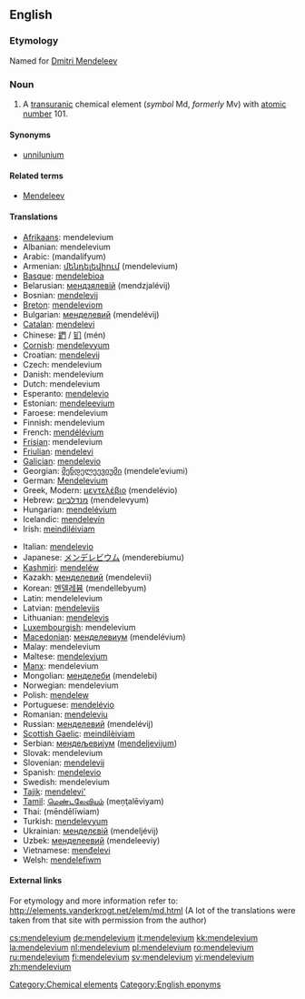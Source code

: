 {{see|Mendelevium}}
==English==
{{elements|Md|fermium|Fm|nobelium|No}}

===Etymology===
Named for [[w:Dmitri Mendeleev|Dmitri Mendeleev]]

===Noun===
{{en-noun|-}}
{{wikipedia}}

# A [[transuranic]] chemical element (''symbol'' Md, ''formerly'' Mv) with [[atomic number]] 101.

====Synonyms====
*[[unnilunium]]

====Related terms====
*[[w:Dmitri Mendeleev|Mendeleev]]

====Translations====
{{top}}
*[[Afrikaans]]: mendelevium
*Albanian: mendelevium
*Arabic: {{ARchar|[[مندلفيوم]]}} (mandalífyum) {{m}}
*Armenian: [[մենդելեվիում]] (mendelevium)
*[[Basque]]: [[mendelebioa]]
*Belarusian: [[мендзялевiй]] (mendzjalévij) {{m}}
*Bosnian: [[mendelevij]]
*[[Breton]]: [[mendeleviom]]
*Bulgarian: [[менделевий]] (mendelévij) {{m}}
*[[Catalan]]: [[mendelevi]]
*Chinese: [[鍆]] / [[钔]] (mén)
*[[Cornish]]: [[mendelevyum]]
*Croatian: [[mendelevij]]
*Czech: mendelevium
*Danish: mendelevium
*Dutch: mendelevium {{n}}
*Esperanto: [[mendelevio]]
*Estonian: [[mendeleevium]]
*Faroese: mendelevium
*Finnish: mendelevium
*French: [[mendélévium]] {{m}}
*[[Frisian]]: mendelevium
*[[Friulian]]: [[mendelevi]]
*[[Galician]]: [[mendelevio]]
*Georgian: [[მენდელეევიუმი]] (mendele’eviumi)
*German: [[Mendelevium]] {{n}}
*Greek, Modern: [[μεντελέβιο]] (mendelévio) {{n}}
*Hebrew: [[מנדלביום]] (mendelevyum)
*Hungarian: [[mendelévium]]
*Icelandic: [[mendelevín]]
*Irish: [[meindiléiviam]]
{{mid}}
*Italian: [[mendelevio]] {{m}}
*Japanese: [[メンデレビウム]] (menderebiumu)
*[[Kashmiri]]: [[mendeléw]]
*Kazakh: [[менделевий]] (mendelevii)
*Korean: [[멘델레븀]] (mendellebyum)
*Latin: mendelelevium
*Latvian: [[mendelevijs]]
*Lithuanian: [[mendelevis]]
*[[Luxembourgish]]: mendelevium
*[[Macedonian]]: [[менделевиум]] (mendelévium) {{m}}
*Malay: mendelevium
*Maltese: [[mendelevjum]]
*[[Manx]]: mendelevium
*Mongolian: [[менделеби]] (mendelebi)
*Norwegian: mendelevium
*Polish: [[mendelew]] {{m}}
*Portuguese: [[mendelévio]] {{m}}
*Romanian: [[mendeleviu]] {{n}}
*Russian: [[менделевий]] (mendelévij) {{m}}
*[[Scottish Gaelic]]: [[meindilèiviam]]
*Serbian: [[мендељевиjум]] ([[mendeljevijum]]) {{m}}
*Slovak: mendelevium
*Slovenian: [[mendelevij]] {{m}}
*Spanish: [[mendelevio]] {{m}}
*Swedish: mendelevium
*[[Tajik]]: [[mendelevi']]
*[[Tamil]]: [[மெண்டலேவியம்]] (meņţalēviyam)
*Thai: {{THchar|[[เมนเดลีเวียม]]}} (mēndēlīwiam)
*Turkish: [[mendelevyum]]
*Ukrainian: [[менделєвiй]] (mendeljévij) {{m}}
*Uzbek: [[менделеевий]] (mendeleeviy)
*Vietnamese: [[menđelevi]]
*Welsh: [[mendelefiwm]]
{{bottom}}

====External links====
For etymology and more information refer to:
http://elements.vanderkrogt.net/elem/md.html
(A lot of the translations were taken from that site with permission from the author)

<!--SOED-->

[[Category:Chemical elements]]
[[Category:English eponyms]]

[[cs:mendelevium]]
[[de:mendelevium]]
[[it:mendelevium]]
[[kk:mendelevium]]
[[la:mendelevium]]
[[nl:mendelevium]]
[[pl:mendelevium]]
[[ro:mendelevium]]
[[ru:mendelevium]]
[[fi:mendelevium]]
[[sv:mendelevium]]
[[vi:mendelevium]]
[[zh:mendelevium]]